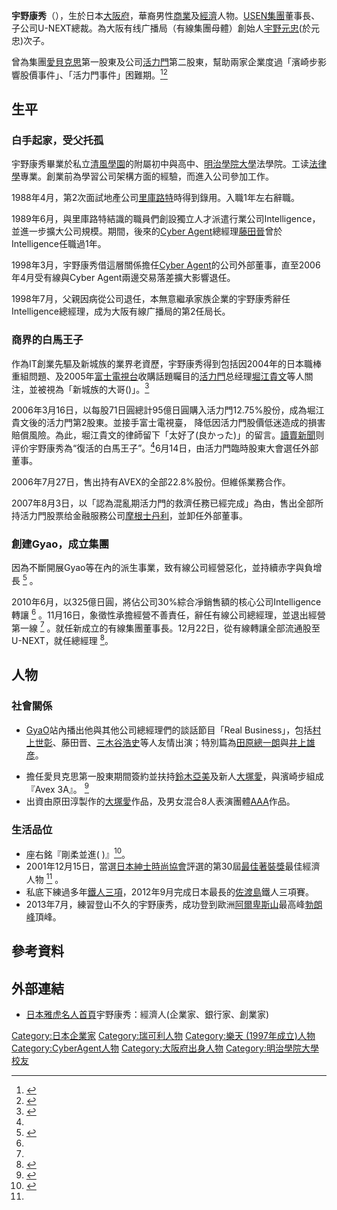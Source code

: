 {{Infobox person
| 前綴尊稱   = [[USEN|USEN]]集團董事长
| 姓名       = 宇野康秀
| 後綴尊稱   = 氏
| 圖像       = 
| 圖像大小   = 
| 圖像替代   = 
| 圖像說明   = 
| 原文名     = 
| 語系       = 
| 本名       = 
| 字         =
| 號         =    
| 出生日期   = {{birth date and age|1963|8|12}}
| 出生地     = 大阪府大阪市
| 受洗       = 
| 失蹤日期   = <!-- {{Disappeared date and age|YYYY|MM|DD|YYYY|MM|DD}}（失蹤日期寫在前面，出生在後） -->
| 失蹤地     = 
| 失蹤情況   = 
| 死亡日期   = <!-- {{Death date and age|YYYY|MM|DD|YYYY|MM|DD}}（死亡日期寫在前面，出生在後） -->
| 死亡地     = 
| 死因       = 
| 遺體發現地 = 
| 墓地       = 
| 墓地坐標   = <!-- {{Coord|LAT|LONG|display=inline}} -->
| 紀念建築   = 
| 居住地     = 
| 國籍       = {{JPN}}
| 籍貫       = {{ROC}}<!-- （僅限部分地區人士使用） -->
| 別名       = 商界的白馬王子，新城派的大哥
| 種族       = 
| 語言       = 
| 公民權     = 
| 教育程度   = 全日制大學本科（法學院法律學科）畢業
| 母校       = 私立[[清風學園|清風學園]]附屬初中<br>私立清風學園附屬高中<br>私立[[明治學院大學|明治學院大學]]<br>
| 職業       = 商人
| 活躍時期   = 1988年－
| 僱主       = 
| 組織       = 
| 機構       = 
| 知名原因   = 
| 知名作品   = 
| 風格       = 
| 受影響於   = 
| 影響於     = 
| 家鄉       = 
| 薪金       = 
| 淨資產     = 
| 身高       = 
| 體重       = 
| 髮色       = 
| 瞳色       = 
| 三圍       = 
| 電視節目   = 
| 頭銜       = 
| 頭銜時期   = 
| 前任       = 
| 繼任       = 
| 政黨       = 
| 政治運動   = 
| 競爭者     = 
| 董事會     = 
| 宗教信仰   = 佛教
| 宗派       = 高野山真言宗 
| 刑事起訴   = 
| 刑事處罰   = 
| 刑事狀況   = 
| 配偶       = 
| 伴侶       = 
| 子女       =
| 父母       = 宇野元忠（親父）
| 親屬       = 
| 呼號       = 
| 獲獎       = 
| 簽名       = 
| 簽名大小   = 
| 簽名替代   = 
| module     = 
| module2    = 
| module3    = 
| module4    = 
| module5    = 
| module6    = 
| 網站       = <!-- {{URL|www.example.com}} -->
| 腳註       = 
| 寬度       = 
}}
{{japanese|japanese=宇野 康秀|kana=うの やすひで|romaji=Uno Yasuhide}}
'''宇野康秀'''（{{bd|1963年|8月12日|||Uno Yasuhide}}），生於日本[[大阪府|大阪府]]，華裔男性[[商業|商業]]及[[經濟|經濟]]人物。[[有線|USEN集團]]董事長、子公司U-NEXT總裁。為大阪有线广播局（有線集團母體）創始人[[宇野元忠|宇野元忠]](於元忠)次子。

曾為集團[[愛貝克思|愛貝克思]]第一股東及公司[[活力門|活力門]]第二股東，幫助兩家企業度過「濱崎步影響股價事件」、「活力門事件」困難期。<ref name="決算の説明会を終え、記者団の質問を受けるＵＳＥＮの宇野康秀社長">{{cite web|url=http://www.yomiuri.co.jp/zoom/MM20051020225505070M0.htm|title=決算の説明会を終え、記者団の質問を受けるＵＳＥＮの宇野康秀社長|accessdate=2005-10-20|work=編集部|publisher=Yomiuri On-Line (読売新聞)|language=ja|archive-date=2005-12-11|archive-url=https://web.archive.org/web/20051211003636/http://www.yomiuri.co.jp/zoom/MM20051020225505070M0.htm|dead-url=no}}</ref><ref name=" テンプHDがインテリジェンス買収 USEN宇野康秀の時代は完全に終わった!? ">{{cite web |url= http://news.livedoor.com/article/detail/7570693/ |title= テンプHDがインテリジェンス買収 USEN宇野康秀の時代は完全に終わった!? |accessdate= 2013-04-07 |work= 編集部 |publisher= [[livedoor|livedoor]]ニュース |language= ja |archive-url= https://web.archive.org/web/20130410031758/http://news.livedoor.com/article/detail/7570693/ |archive-date= 2013-04-10 |dead-url= yes }}</ref>

==生平==
===白手起家，受父托孤===
宇野康秀畢業於私立[[清風學園|清風學園]]的附屬初中與高中、[[明治學院大學|明治學院大學]]法學院。工读[[法律學|法律學]]專業。創業前為學習公司架構方面的經驗，而進入公司參加工作。

1988年4月，第2次面試地產公司[[里庫路特|里庫路特]]時得到錄用。入職1年左右辭職。

1989年6月，與里庫路特結識的職員們創設獨立人才派遣行業公司Intelligence，並進一步擴大公司規模。期間，後來的[[Cyber_Agent|Cyber Agent]]總經理[[藤田晉|藤田晉]]曾於Intelligence任職過1年。

1998年3月，宇野康秀借這層關係擔任[[Cyber_Agent|Cyber Agent]]的公司外部董事，直至2006年4月受有線與Cyber Agent兩邊交易落差擴大影響退任。

1998年7月，父親因病從公司退任，本無意繼承家族企業的宇野康秀辭任Intelligence總經理，成为大阪有線广播局的第2任局长。 

===商界的白馬王子===
作為IT創業先驅及新城族的業界老資歷，宇野康秀得到包括因2004年的日本職棒重組問題、及2005年[[富士電視台|富士電視台]]收購話題矚目的[[活力門|活力門]]总经理[[堀江貴文|堀江貴文]]等人關注，並被視為「新城族的大哥({{lang|ja|ヒルズ族の兄貴分}})」。<ref name="ライブドア支援のUSEN宇野社長 白馬の騎士のしたたかさ">{{cite web |url= http://www.yomiuri.co.jp/atmoney/yw/yw06040201.html |title= ライブドア支援のUSEN宇野社長 白馬の騎士のしたたかさ |accessdate= 2006-03-22 |work=|publisher= YOMIURI ONLINE（読売新聞） |language=ja}}</ref>

2006年3月16日，以每股71日圓總計95億日圓購入活力門12.75%股份，成為堀江貴文後的活力門第2股東。並接手富士電視臺， 降低因活力門股價低迷造成的損害賠償風險。為此，堀江貴文的律師留下「太好了(良かった)」的留言。[[讀賣新聞|讀賣新聞]]则评价宇野康秀為“復活的白馬王子”。<ref name="ライブドア支援のUSEN宇野社長 白馬の騎士のしたたかさ "></ref>6月14日，由活力門臨時股東大會選任外部董事。

2006年7月27日，售出持有AVEX的全部22.8%股份。但維係業務合作。

2007年8月3日，以「認為混亂期活力門的救濟任務已經完成」為由，售出全部所持活力門股票给金融服務公司[[摩根士丹利|摩根士丹利]]，並卸任外部董事。

===創建Gyao，成立集團===
因為不斷開展Gyao等在內的派生事業，致有線公司經營惡化，並持續赤字與負增長 <ref name=" 時代の寵児”事業拡大がアダ ライブドア株の取得を境に… ">{{cite web|url=http://www.zakzak.co.jp/economy/ecn-news/news/20101102/ecn1011021623010-n1.htm|title=時代の寵児”事業拡大がアダ ライブドア株の取得を境に…|accessdate=2010-11-02|work=|publisher=ZAKZAK|language=ja|deadurl=yes|archiveurl=https://web.archive.org/web/20101103111553/http://www.zakzak.co.jp/economy/ecn-news/news/20101102/ecn1011021623010-n1.htm|archivedate=2010-11-03}}</ref> 。

2010年6月，以325億日圓，將佔公司30%綜合凈銷售額的核心公司Intelligence轉讓 <ref name=" 時代の寵児”事業拡大がアダ ライブドア株の取得を境に… "></ref> 。11月16日，象徵性承擔經營不善責任，辭任有線公司總經理，並退出經營第一線 <ref name=" 時代の寵児”事業拡大がアダ ライブドア株の取得を境に… "></ref> 。就任新成立的有線集團董事長。12月22日，從有線轉讓全部流通股至U-NEXT，就任總經理 <ref name=" 会社分割（簡易吸収分割）による当社子会社へのU-NEXT事業及び個人向け光回線等販売事業の承継並びに当該子会社株式の譲渡に関するお知らせ ">{{cite web |url= http://www.usen.com/cms_data/newsrelease/pdf/2010/20101115_863.pdf |title= 会社分割（簡易吸収分割）による当社子会社へのU-NEXT事業及び個人向け光回線等販売事業の承継並びに当該子会社株式の譲渡に関するお知らせ |accessdate= 2010-11-15 |work=  |publisher= 株式会社USEN |language= ja |archive-date= 2013-10-29 |archive-url= https://web.archive.org/web/20131029205558/http://www.usen.com/cms_data/newsrelease/pdf/2010/20101115_863.pdf |dead-url= no }}</ref>。

==人物==
===社會關係===
*[[GyaO|GyaO]]站內播出他與其他公司總經理們的談話節目「Real Business」，包括[[村上世彰|村上世彰]]、藤田晋、[[三木谷浩史|三木谷浩史]]等人友情出演；特別篇為[[田原總一朗|田原總一朗]]與[[井上雄彦|井上雄彦]]。

*擔任愛貝克思第一股東期間簽約並扶持[[鈴木亞美|鈴木亞美]]及新人[[大塚愛|大塚愛]]，與濱崎步組成『Avex 3A』。 <ref name=" 艾回力捧铃木亚美冷落滨崎步 步姐地位渐危 ">{{cite web |url= http://yule.sohu.com/20050704/n226175668.shtml |title= 艾回力捧铃木亚美冷落滨崎步 步姐地位渐危 |accessdate= 2005-07-04 |work= 一夏 |publisher= 搜狐娱乐 |language= zh-hans |archive-date= 2005-12-27 |archive-url= https://web.archive.org/web/20051227112421/http://yule.sohu.com/20050704/n226175668.shtml |dead-url= no }}</ref>
*出資由原田淳製作的[[大塚愛|大塚愛]]作品，及男女混合8人表演團體[[AAA_(團體)|AAA]]作品。

===生活品位===
*座右銘『剛柔並進( {{Lang|ja|堅すぎず、柔らかすぎず}})』<ref name=" ベストドレッサー賞2001 ">{{cite web|url=http://mfu.or.jp/bestdresser2001.html|title=ベストドレッサー賞2001|accessdate=2001|work=|publisher=一般社団法人日本メンズファッション協会|language=ja|deadurl=yes|archiveurl=https://web.archive.org/web/20131029204148/http://mfu.or.jp/bestdresser2001.html|archivedate=2013-10-29}}</ref>。
*2001年12月15日，當選[[日本紳士時尚協會|日本紳士時尚協會]]評選的第30屆[[最佳著裝獎|最佳著裝獎]]最佳經濟人物 <ref name=" ベストドレッサー賞2001 "></ref> 。 
*私底下練過多年[[鐵人三項|鐵人三項]]，2012年9月完成日本最長的[[佐渡島|佐渡島]]鐵人三項賽。
*2013年7月，練習登山不久的宇野康秀，成功登到歐洲[[阿爾卑斯山|阿爾卑斯山]]最高峰[[勃朗峰|勃朗峰]]頂峰。

==參考資料==
<references /> 

==外部連結==
*{{ja}}[http://talent.yahoo.co.jp/pf/detail/pp238479 日本雅虎名人首頁]{{Wayback|url=http://talent.yahoo.co.jp/pf/detail/pp238479 |date=20131029204111 }}宇野康秀：經濟人(企業家、銀行家、創業家)

{{DEFAULTSORT:Uno Yasuhide}}
[[Category:日本企業家|Category:日本企業家]]
[[Category:瑞可利人物|Category:瑞可利人物]]
[[Category:樂天_(1997年成立)人物|Category:樂天 (1997年成立)人物]]
[[Category:CyberAgent人物|Category:CyberAgent人物]]
[[Category:大阪府出身人物|Category:大阪府出身人物]]
[[Category:明治學院大學校友|Category:明治學院大學校友]]